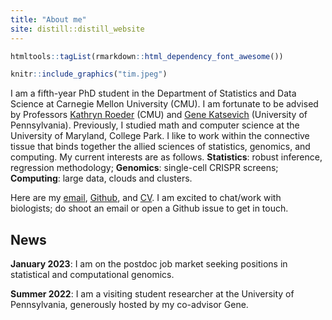 ```yaml
---
title: "About me"
site: distill::distill_website
---
```


```r
htmltools::tagList(rmarkdown::html_dependency_font_awesome())
```


::: {.floatting}

```r
knitr::include_graphics("tim.jpeg")
```
I am a fifth-year PhD student in the Department of Statistics and Data Science at Carnegie Mellon University (CMU).  I am fortunate to be advised by Professors [Kathryn Roeder](http://www.stat.cmu.edu/~roeder/) (CMU) and [Gene Katsevich](https://ekatsevi.github.io) (University of Pennsylvania). Previously, I studied math and computer science at the University of Maryland, College Park. I like to work within the connective tissue that binds together the allied sciences of statistics, genomics, and computing. My current interests are as follows. **Statistics**: robust inference, regression methodology; **Genomics**: single-cell CRISPR screens; **Computing**: large data, clouds and clusters.
:::

Here are my [email](email.html), [Github](https://github.com/Timothy-Barry), and [CV](ResumeCv/timsResume.pdf). I am excited to chat/work with biologists; do shoot an email or open a Github issue to get in touch.

## News

**January 2023**: I am on the postdoc job market seeking positions in statistical and computational genomics.

**Summer 2022**: I am a visiting student researcher at the University of Pennsylvania, generously hosted by my co-advisor Gene.

